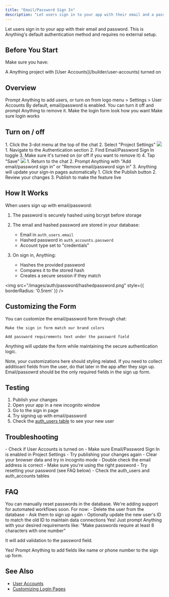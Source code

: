 ```yaml
---
title: "Email/Password Sign In"
description: "Let users sign in to your app with their email and a password"
---
```


Let users sign in to your app with their email and password. This is Anything's default authentication method and requires no external setup.

## Before You Start

Make sure you have:

<Check>
  A Anything project with [User Accounts](/builder/user-accounts) turned on
</Check>

## Overview

<CardGroup cols={2}>
  <Card title="Enable User Accounts" icon="user-check">
    Prompt Anything to add users, or turn on from logo menu > Settings > User Accounts
  </Card>
  <Card title="Enable Email/Password" icon="key">
    By default, email/password is enabled. You can turn it off and prompt Anything to remove it.
  </Card>
  <Card title="Add to your sign in pages" icon="pencil">
    Make the login form look how you want
  </Card>
  <Card title="Test flow" icon="check-circle">
    Make sure login works
  </Card>
</CardGroup>

## Turn on / off 

<Steps>
  <Step title="Access Project Settings">
    1. Click the 3-dot menu at the top of the chat
    2. Select "Project Settings"
    <img src="/images/auth/x/17-createprojectsettings.png" style={{ borderRadius: '0.5rem' }} />
  </Step>

  <Step title="Enable Email/Password Sign In">
    1. Navigate to the Authentication section
    2. Find Email/Password Sign In toggle
    3. Make sure it's turned on (or off if you want to remove it)
    4. Tap "Save"
    <img src="/images/auth/password/settings.png" style={{ borderRadius: '0.5rem' }} />
  </Step>

  <Step title="Add Sign In UI">
    1. Return to the chat
    2. Prompt Anything with "Add email/password sign in" or "Remove email/password sign in"
    3. Anything will update your sign-in pages automatically
  </Step>

  <Step title="Publish Your App">
    1. Click the Publish button
    2. Review your changes
    3. Publish to make the feature live
  </Step>
</Steps>

## How It Works

When users sign up with email/password:

1. The password is securely hashed using bcrypt before storage

2. The email and hashed password are stored in your database:
   - Email in `auth_users.email`
   - Hashed password in `auth_accounts.password`
   - Account type set to "credentials"

3. On sign in, Anything:
   - Hashes the provided password
   - Compares it to the stored hash
   - Creates a secure session if they match

<img src="/images/auth/password/hashedpassword.png" style={{ borderRadius: '0.5rem' }} />

## Customizing the Form

You can customize the email/password form through chat:

```
Make the sign in form match our brand colors
```

```
Add password requirements text under the password field
```

Anything will update the form while maintaining the secure authentication logic.

<Warning>
  Note, your customizations here should styling related. If you need to collect additioanl fields from the user, do that later in the app after they sign up. Email/passowrd should be the only required fields in the sign up form. 
</Warning>

## Testing

1. Publish your changes
2. Open your app in a new incognito window
3. Go to the sign in page
4. Try signing up with email/password
5. Check the [auth_users table](/builder/databases) to see your new user

## Troubleshooting

<Accordion title="Can't see the email/password form">
  - Check if User Accounts is turned on
  - Make sure Email/Password Sign In is enabled in Project Settings
  - Try publishing your changes again
  - Clear your browser data and try in incognito mode
</Accordion>

<Accordion title="Sign in not working">
  - Double check the email address is correct
  - Make sure you're using the right password
  - Try resetting your password (see FAQ below)
  - Check the auth_users and auth_accounts tables
</Accordion>

## FAQ

<Accordion title="Can I reset passwords?">
  You can manually reset passwords in the database. We're adding support for automated workflows soon. For now:
  - Delete the user from the database
  - Ask them to sign up again
  - Optionally update the new user's ID to match the old ID to maintain data connections
</Accordion>

<Accordion title="Can I customize password requirements?">
  Yes! Just prompt Anything with your desired requirements like:
  "Make passwords require at least 8 characters with one number"

  It will add validation to the password field. 
</Accordion>

<Accordion title="Can I add additional fields to sign up?">
  Yes! Prompt Anything to add fields like name or phone number to the sign up form.
</Accordion>

## See Also

- [User Accounts](/builder/user-accounts)
- [Customizing Login Pages](/builder/user-accounts#customizing-auth-pages)
